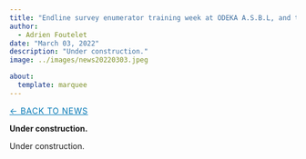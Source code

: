 ```yaml
---
title: "Endline survey enumerator training week at ODEKA A.S.B.L, and the launch of the first endline wave"
author: 
  - Adrien Foutelet
date: "March 03, 2022"
description: "Under construction."
image: ../images/news20220303.jpeg

about:
  template: marquee
---
```

<style>
/* Hide the visible description under the title block on THIS page */
header.quarto-title-block .description,
.quarto-title .description,
.quarto-title-meta .description,
p.description {
  display: none !important;
}
</style>

[← Back to News](../index.qmd){.breadcrumb style="font-size:0.9rem; text-transform:uppercase; letter-spacing:0.05em; color:#0077b5;"}

**Under construction.**

Under construction.